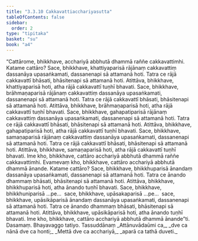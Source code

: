 ```yaml
---
title: "3.3.10 Cakkavattiacchariyasutta"
tableOfContents: false
sidebar:
  order: 2
type: "tipitaka"
basket: "su"
book: "a4"
---
```



<DynamicBreadcrumb />

<Division number="130" book="a4">

<Paragraph number="825" book="a4">
“Cattārome, bhikkhave, acchariyā abbhutā dhammā raññe cakkavattimhi. Katame cattāro? Sace, bhikkhave, khattiyaparisā rājānaṃ cakkavattiṃ dassanāya upasaṅkamati, dassanenapi sā attamanā hoti. Tatra ce rājā cakkavattī bhāsati, bhāsitenapi sā attamanā hoti. Atittāva, bhikkhave, khattiyaparisā hoti, atha rājā cakkavattī tuṇhī bhavati.
</Paragraph>

<Paragraph number="826" book="a4">
Sace, bhikkhave, brāhmaṇaparisā rājānaṃ cakkavattiṃ dassanāya upasaṅkamati, dassanenapi sā attamanā hoti. Tatra ce rājā cakkavattī bhāsati, bhāsitenapi sā attamanā hoti. Atittāva, bhikkhave, brāhmaṇaparisā hoti, atha rājā cakkavattī tuṇhī bhavati.
</Paragraph>

<Paragraph number="827" book="a4">
Sace, bhikkhave, gahapatiparisā rājānaṃ cakkavattiṃ dassanāya upasaṅkamati, dassanenapi sā attamanā hoti. Tatra ce rājā cakkavattī bhāsati, bhāsitenapi sā attamanā hoti. Atittāva, bhikkhave, gahapatiparisā hoti, atha rājā cakkavattī tuṇhī bhavati.
</Paragraph>

<Paragraph number="828" book="a4">
Sace, bhikkhave, samaṇaparisā rājānaṃ cakkavattiṃ dassanāya upasaṅkamati, dassanenapi sā attamanā hoti. Tatra ce rājā cakkavattī bhāsati, bhāsitenapi sā attamanā hoti. Atittāva, bhikkhave, samaṇaparisā hoti, atha rājā cakkavattī tuṇhī bhavati. Ime kho, bhikkhave, cattāro acchariyā abbhutā dhammā raññe cakkavattimhi.
</Paragraph>

<Paragraph number="829" book="a4">
Evamevaṃ kho, bhikkhave, cattāro acchariyā abbhutā dhammā ānande. Katame cattāro? Sace, bhikkhave, bhikkhuparisā ānandaṃ dassanāya upasaṅkamati, dassanenapi sā attamanā hoti. Tatra ce ānando dhammaṃ bhāsati, bhāsitenapi sā attamanā hoti. Atittāva, bhikkhave, bhikkhuparisā hoti, atha ānando tuṇhī bhavati.
</Paragraph>

<Paragraph number="830" book="a4">
Sace, bhikkhave, bhikkhuniparisā …pe…  sace, bhikkhave, upāsakaparisā …pe…  sace, bhikkhave, upāsikāparisā ānandaṃ dassanāya upasaṅkamati, dassanenapi sā attamanā hoti. Tatra ce ānando dhammaṃ bhāsati, bhāsitenapi sā attamanā hoti. Atittāva, bhikkhave, upāsikāparisā hoti, atha ānando tuṇhī bhavati. Ime kho, bhikkhave, cattāro acchariyā abbhutā dhammā ānande”ti.

</Paragraph>
</Division>

<Paragraph number="831" type="center" book="a4">
Dasamaṃ.



</Paragraph>

<Paragraph number="832" type="center" book="a4">
Bhayavaggo tatiyo.



</Paragraph>

<Paragraph number="833" type="center" book="a4">
Tassuddānaṃ


</Paragraph>

<Paragraph number="834" type="verses" book="a4">
_Attānuvādaūmi ca,_  
_dve ca nānā dve ca honti;_  
_Mettā dve ca acchariyā,_  
_aparā ca tathā duveti._
</Paragraph>
